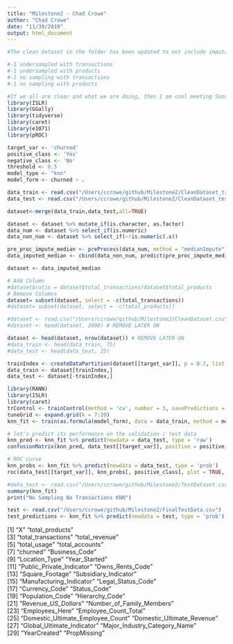 ```yaml
---
title: "Milestone2 - Chad Crowe"
author: "Chad Crowe"
date: "11/30/2019"
output: html_document
---
```


```r
#The clean dataset in the folder has been updated to not include imputation. We should each be running at least 4 models:

#-1 undersampled with transactions
#-1 undersampled with products
#-1 no sampling with transactions
#-1 no sampling with products

#If we all are clear and what we are doing, then I am cool meeting Sunday after thanksgiving to compare results and split up the report writing. If not, we can meet this Sunday.
library(ISLR)
library(GGally)
library(tidyverse)
library(caret)
library(e1071)
library(pROC)
```

```r
target_var <- 'churned'
positive_class <- 'Yes'
negative_class <- 'No'
threshold <- 0.5
model_type <- "knn"
model_form <- churned ~ .
```

```r
data_train <- read.csv("/Users/ccrowe/github/Milestone2/CleanDataset_train.csv")
data_test <- read.csv("/Users/ccrowe/github/Milestone2/CleanDataset_test.csv")

dataset<-merge(data_train,data_test,all=TRUE)
```

```r

dataset <- dataset %>% mutate_if(is.character, as.factor)
data_num <- dataset %>% select_if(is.numeric)
data_non_num <- dataset %>% select_if(~!is.numeric(.x))

pre_proc_impute_median <- preProcess(data_num, method = "medianImpute") # this will take longer
data_imputed_median <- cbind(data_non_num, predict(pre_proc_impute_median, data_num))

dataset <- data_imputed_median

# Add Column
#dataset$ratio = dataset$total_transactions/dataset$total_products
# Remove Columns
dataset= subset(dataset, select = -c(total_transactions))
#dataset= subset(dataset, select = -c(total_products))
```


```r
#dataset <- read.csv("/Users/ccrowe/github/Milestone2/CleanDataset.csv")
#dataset <- head(dataset, 2000) # REMOVE LATER ON

dataset <- head(dataset, nrow(dataset)) # REMOVE LATER ON
#data_train <- head(data_train, 75)
#data_test <- head(data_test, 25)

trainIndex <- createDataPartition(dataset[[target_var]], p = 0.7, list = FALSE)
data_train <- dataset[trainIndex,]
data_test <- dataset[-trainIndex,]

```



```r
library(RANN)
library(ISLR)
library(caret)
trControl <- trainControl(method = 'cv', number = 3, savePredictions = TRUE, classProbs = TRUE, summaryFunction = twoClassSummary)#, sampling = 'down')
tuneGrid <- expand.grid(k = 7:20)
knn_fit <- train(as.formula(model_form), data = data_train, method = model_type, tuneGrid = tuneGrid,trControl = trControl, preProc = c("center", "scale"), metric = 'ROC')

# let's predict its performance on the validation / test data
knn_pred <- knn_fit %>% predict(newdata = data_test, type = 'raw')
confusionMatrix(knn_pred, data_test[[target_var]], positive = positive_class)

# ROC curve
knn_probs <- knn_fit %>% predict(newdata = data_test, type = 'prob')
roc(data_test[[target_var]], knn_probs[, positive_class], plot = TRUE, print.auc = TRUE, legacy.axes = TRUE, levels = c(negative_class, positive_class))

#data_test <- read.csv("/Users/ccrowe/github/Milestone2/TestDataset.csv")
summary(knn_fit)
print("No Sampling No Transactions KNN")
```

```r
test <- read.csv("/Users/ccrowe/github/Milestone2/FinalTestData.csv")
test_predictions <- knn_fit %>% predict(newdata = test, type = 'prob')

```

 [1] "X"                                "total_products"                  
 [3] "total_transactions"               "total_revenue"                   
 [5] "total_usage"                      "total_accounts"                  
 [7] "churned"                          "Business_Code"                   
 [9] "Location_Type"                    "Year_Started"                    
[11] "Public_Private_Indicator"         "Owns_Rents_Code"                 
[13] "Square_Footage"                   "Subsidiary_Indicator"            
[15] "Manufacturing_Indicator"          "Legal_Status_Code"               
[17] "Currency_Code"                    "Status_Code"                     
[19] "Population_Code"                  "Hierarchy_Code"                  
[21] "Revenue__US_Dollars_"             "Number_of_Family_Members"        
[23] "Employees_Here"                   "Employee_Count_Total"            
[25] "Domestic_Ultimate_Employee_Count" "Domestic_Ultimate_Revenue"       
[27] "Global_Ultimate_Indicator"        "Major_Industry_Category_Name"    
[29] "YearCreated"                      "PropMissing"  

